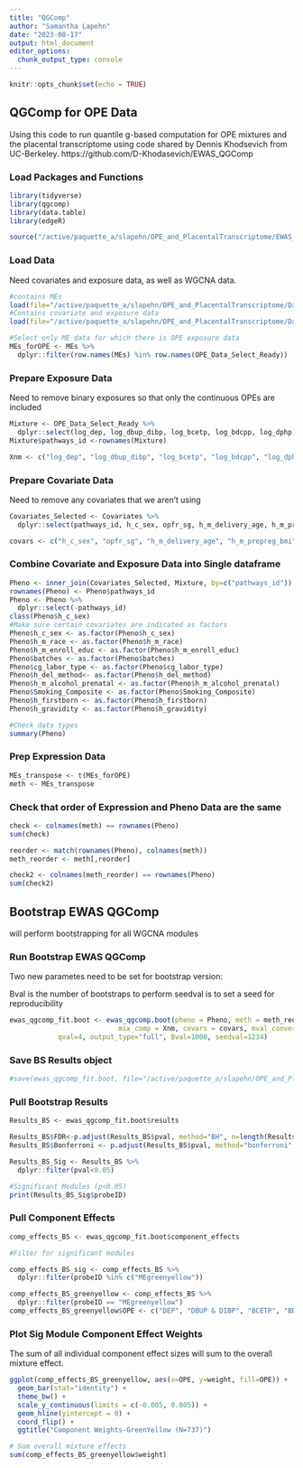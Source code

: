```yaml
---
title: "QGComp"
author: "Samantha Lapehn"
date: "2023-08-17"
output: html_document
editor_options: 
  chunk_output_type: console
---
```


```r
knitr::opts_chunk$set(echo = TRUE)
```

## QGComp for OPE Data
Using this code to run quantile g-based computation for OPE mixtures and the placental transcriptome using code shared by Dennis Khodsevich from UC-Berkeley. https://github.com/D-Khodasevich/EWAS_QGComp

### Load Packages and Functions
```r
library(tidyverse)
library(qgcomp)
library(data.table)
library(edgeR)

source("/active/paquette_a/slapehn/OPE_and_PlacentalTranscriptome/EWAS_QGComp Code from Dennis/EWAS_QGComp_Functions_Update3.R")

```

### Load Data
Need covariates and exposure data, as well as WGCNA data.
```r
#contains MEs
load(file="/active/paquette_a/slapehn/OPE_and_PlacentalTranscriptome/Data/CANDLE_WGCNA_copy_110123/CANDLE_wide_WGCNA_symbol.RData")
#Contains covariate and exposure data
load(file="/active/paquette_a/slapehn/OPE_and_PlacentalTranscriptome/Data/FilteredNormalizedData_102023.RData")

#Select only ME data for which there is OPE exposure data
MEs_forOPE <- MEs %>%
  dplyr::filter(row.names(MEs) %in% row.names(OPE_Data_Select_Ready))

```

### Prepare Exposure Data
Need to remove binary exposures so that only the continuous OPEs are included
```r
Mixture <- OPE_Data_Select_Ready %>%
  dplyr::select(log_dep, log_dbup_dibp, log_bcetp, log_bdcpp, log_dphp)
Mixture$pathways_id <-rownames(Mixture)

Xnm <- c("log_dep", "log_dbup_dibp", "log_bcetp", "log_bdcpp", "log_dphp")
```

### Prepare Covariate Data
Need to remove any covariates that we aren't using
```r
Covariates_Selected <- Covariates %>%
  dplyr::select(pathways_id, h_c_sex, opfr_sg, h_m_delivery_age, h_m_prepreg_bmi, h_m_race, h_m_enroll_educ, batches, cg_labor_type, h_del_method, h_m_alcohol_prenatal, Smoking_Composite, h_firstborn, h_gravidity)

covars <- c("h_c_sex", "opfr_sg", "h_m_delivery_age", "h_m_prepreg_bmi", "h_m_race", "h_m_enroll_educ", "batches", "cg_labor_type", "h_del_method", "h_m_alcohol_prenatal", "Smoking_Composite", "h_firstborn", "h_gravidity")
```

### Combine Covariate and Exposure Data into Single dataframe
```r
Pheno <- inner_join(Covariates_Selected, Mixture, by=c("pathways_id"))
rownames(Pheno) <- Pheno$pathways_id
Pheno <- Pheno %>%
  dplyr::select(-pathways_id)
class(Pheno$h_c_sex)
#Make sure certain covariates are indicated as factors
Pheno$h_c_sex <- as.factor(Pheno$h_c_sex)
Pheno$h_m_race <- as.factor(Pheno$h_m_race)
Pheno$h_m_enroll_educ <- as.factor(Pheno$h_m_enroll_educ)
Pheno$batches <- as.factor(Pheno$batches)
Pheno$cg_labor_type <- as.factor(Pheno$cg_labor_type)
Pheno$h_del_method<- as.factor(Pheno$h_del_method)
Pheno$h_m_alcohol_prenatal <- as.factor(Pheno$h_m_alcohol_prenatal)
Pheno$Smoking_Composite <- as.factor(Pheno$Smoking_Composite)
Pheno$h_firstborn <- as.factor(Pheno$h_firstborn)
Pheno$h_gravidity <- as.factor(Pheno$h_gravidity)

#Check data types
summary(Pheno)

```

### Prep Expression Data
```r
MEs_transpose <- t(MEs_forOPE)
meth <- MEs_transpose
```

### Check that order of Expression and Pheno Data are the same
```r
check <- colnames(meth) == rownames(Pheno)
sum(check)

reorder <- match(rownames(Pheno), colnames(meth))
meth_reorder <- meth[,reorder]

check2 <- colnames(meth_reorder) == rownames(Pheno)
sum(check2)
```

## Bootstrap EWAS QGComp
will perform bootstrapping for all WGCNA modules

### Run Bootstrap EWAS QGComp
Two new parametes need to be set for bootstrap version: 

Bval is the number of bootstraps to perform
seedval is to set a seed for reproducibility

```r
ewas_qgcomp_fit.boot <- ewas_qgcomp.boot(pheno = Pheno, meth = meth_reorder, 
                           mix_comp = Xnm, covars = covars, mval_conversion=FALSE, 
            qval=4, output_type="full", Bval=1000, seedval=1234)
```

### Save BS Results object
```r
#save(ewas_qgcomp_fit.boot, file="/active/paquette_a/slapehn/OPE_and_PlacentalTranscriptome/Results/EWAS_QGComp/BoostrapResults_WGCNA_110123.RData")

```

### Pull Bootstrap Results
```r
Results_BS <- ewas_qgcomp_fit.boot$results 

Results_BS$FDR<-p.adjust(Results_BS$pval, method="BH", n=length(Results_BS$pval))
Results_BS$Bonferroni <- p.adjust(Results_BS$pval, method="bonferroni", n=length(Results_BS$pval))

Results_BS_Sig <- Results_BS %>%
  dplyr::filter(pval<0.05)

#Significant Modules (p<0.05)
print(Results_BS_Sig$probeID)

```

### Pull Component Effects
```r
comp_effects_BS <- ewas_qgcomp_fit.boot$component_effects

#Filter for significant modules

comp_effects_BS_sig <- comp_effects_BS %>%
  dplyr::filter(probeID %in% c("MEgreenyellow"))

comp_effects_BS_greenyellow <- comp_effects_BS %>%
  dplyr::filter(probeID == "MEgreenyellow")
comp_effects_BS_greenyellow$OPE <- c("DEP", "DBUP & DIBP", "BCETP", "BDCPP", "DPHP")
```

### Plot Sig Module Component Effect Weights
The sum of all individual component effect sizes will sum to the overall mixture effect.
```r
ggplot(comp_effects_BS_greenyellow, aes(x=OPE, y=weight, fill=OPE)) + 
  geom_bar(stat="identity") + 
  theme_bw() + 
  scale_y_continuous(limits = c(-0.005, 0.005)) + 
  geom_hline(yintercept = 0) + 
  coord_flip() + 
  ggtitle("Component Weights-GreenYellow (N=737)")

# Sum overall mixture effects
sum(comp_effects_BS_greenyellow$weight)

```

